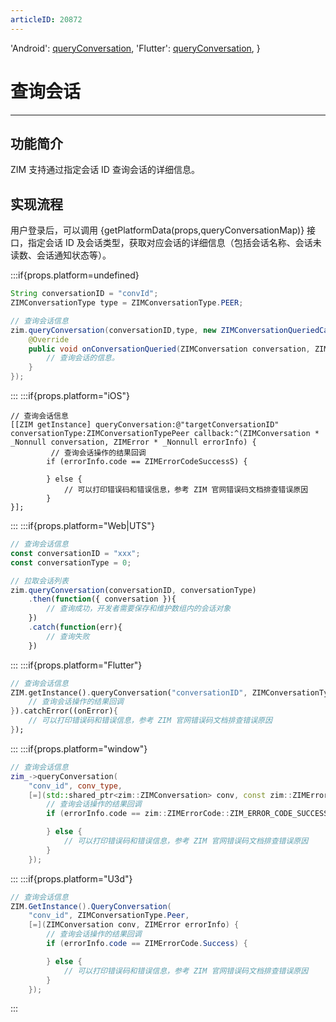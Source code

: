 ```yaml
---
articleID: 20872
---
```



  'Android': <a href='@queryConversation' target='_blank'>queryConversation</a>,
  'Flutter': <a href='https://pub.dev/documentation/zego_zim/latest/zego_zim/ZIM/queryConversation.html' target='_blank'>queryConversation</a>,
}



# 查询会话

- - -

## 功能简介

ZIM 支持通过指定会话 ID 查询会话的详细信息。

## 实现流程

用户登录后，可以调用 {getPlatformData(props,queryConversationMap)} 接口，指定会话 ID 及会话类型，获取对应会话的详细信息（包括会话名称、会话未读数、会话通知状态等）。

:::if{props.platform=undefined}
```java
String conversationID = "convId";
ZIMConversationType type = ZIMConversationType.PEER;

// 查询会话信息
zim.queryConversation(conversationID,type, new ZIMConversationQueriedCallback() {
    @Override
    public void onConversationQueried(ZIMConversation conversation, ZIMError errorInfo) {
        // 查询会话的信息。
    }
});

```

:::
:::if{props.platform="iOS"}
```objc
// 查询会话信息
[[ZIM getInstance] queryConversation:@"targetConversationID" conversationType:ZIMConversationTypePeer callback:^(ZIMConversation * _Nonnull conversation, ZIMError * _Nonnull errorInfo) {
         // 查询会话操作的结果回调
        if (errorInfo.code == ZIMErrorCodeSuccessS) {
            
        } else {
            // 可以打印错误码和错误信息，参考 ZIM 官网错误码文档排查错误原因
        }
}];

```
:::
:::if{props.platform="Web|UTS"}
```typescript
// 查询会话信息
const conversationID = "xxx";
const conversationType = 0;

// 拉取会话列表
zim.queryConversation(conversationID, conversationType)
    .then(function({ conversation }){
        // 查询成功，开发者需要保存和维护数组内的会话对象
    })
    .catch(function(err){
        // 查询失败
    })
```
:::
:::if{props.platform="Flutter"}
```dart
// 查询会话信息
ZIM.getInstance().queryConversation("conversationID", ZIMConversationType.peer).then((value){
    // 查询会话操作的结果回调
}).catchError((onError){
    // 可以打印错误码和错误信息，参考 ZIM 官网错误码文档排查错误原因
});
```
:::
:::if{props.platform="window"}
```cpp
// 查询会话信息
zim_->queryConversation(
    "conv_id", conv_type,
    [=](std::shared_ptr<zim::ZIMConversation> conv, const zim::ZIMError &errorInfo) {
        // 查询会话操作的结果回调
        if (errorInfo.code == zim::ZIMErrorCode::ZIM_ERROR_CODE_SUCCESS) {

        } else {
            // 可以打印错误码和错误信息，参考 ZIM 官网错误码文档排查错误原因
        }
    });
```
:::
:::if{props.platform="U3d"}
```cs
// 查询会话信息
ZIM.GetInstance().QueryConversation(
    "conv_id", ZIMConversationType.Peer,
    [=](ZIMConversation conv, ZIMError errorInfo) {
        // 查询会话操作的结果回调
        if (errorInfo.code == ZIMErrorCode.Success) {

        } else {
            // 可以打印错误码和错误信息，参考 ZIM 官网错误码文档排查错误原因
        }
    });
```
:::
